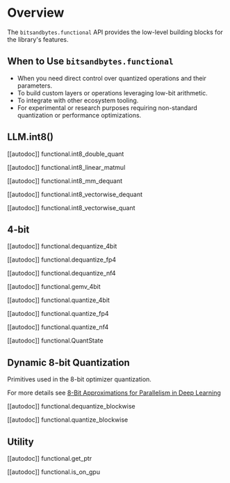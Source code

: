 # Overview
The `bitsandbytes.functional` API provides the low-level building blocks for the library's features.

## When to Use `bitsandbytes.functional`

* When you need direct control over quantized operations and their parameters.
* To build custom layers or operations leveraging low-bit arithmetic.
* To integrate with other ecosystem tooling.
* For experimental or research purposes requiring non-standard quantization or performance optimizations.

## LLM.int8()
[[autodoc]] functional.int8_double_quant

[[autodoc]] functional.int8_linear_matmul

[[autodoc]] functional.int8_mm_dequant

[[autodoc]] functional.int8_vectorwise_dequant

[[autodoc]] functional.int8_vectorwise_quant


## 4-bit
[[autodoc]] functional.dequantize_4bit

[[autodoc]] functional.dequantize_fp4

[[autodoc]] functional.dequantize_nf4

[[autodoc]] functional.gemv_4bit

[[autodoc]] functional.quantize_4bit

[[autodoc]] functional.quantize_fp4

[[autodoc]] functional.quantize_nf4

[[autodoc]] functional.QuantState

## Dynamic 8-bit Quantization

Primitives used in the 8-bit optimizer quantization.

For more details see [8-Bit Approximations for Parallelism in Deep Learning](https://arxiv.org/abs/1511.04561)

[[autodoc]] functional.dequantize_blockwise

[[autodoc]] functional.quantize_blockwise

## Utility
[[autodoc]] functional.get_ptr

[[autodoc]] functional.is_on_gpu
